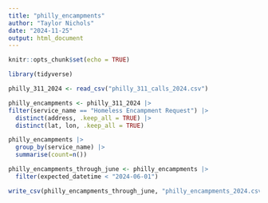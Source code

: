 ```yaml
---
title: "philly_encampments"
author: "Taylor Nichols"
date: "2024-11-25"
output: html_document
---
```


```r
knitr::opts_chunk$set(echo = TRUE)
```

```r
library(tidyverse)
```


```r
philly_311_2024 <- read_csv("philly_311_calls_2024.csv")
```

```r
philly_encampments <- philly_311_2024 |>
filter(service_name == "Homeless Encampment Request") |> 
  distinct(address, .keep_all = TRUE) |>
  distinct(lat, lon, .keep_all = TRUE)
```

```r
philly_encampments |>
  group_by(service_name) |>
  summarise(count=n())
```

```r
philly_encampments_through_june <- philly_encampments |>
  filter(expected_datetime < "2024-06-01")
```

```r
write_csv(philly_encampments_through_june, "philly_encampments_2024.csv")
```


